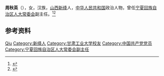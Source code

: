 '''周秋英'''（{{bd|1938年|10月|}}），女，汉族，[[山西|山西]][[新绛县|新绛]]人，[[中华人民共和国|中华人民共和国]]政治人物，曾任[[宁夏回族自治区人大常委会|宁夏回族自治区人大常委会]]副主任。<ref>{{Cite book|title=中华人民共和国职官志|author=何虎生, 李耀东, 向常福主编|publisher=中国社会出版社|year=2003|isbn=9787800883934|location=北京|pages=}}</ref><ref>{{Cite web|title=宁夏回族自治区四至十届人大常委会组成人员名单|url=http://www.npc.gov.cn/zgrdw/npc/zt/qt/dfrd30year/2011-04/01/content_1650021.htm|accessdate=2020-07-21|work=中国人大网|archive-date=2020-07-22|archive-url=https://web.archive.org/web/20200722023819/http://www.npc.gov.cn/zgrdw/npc/zt/qt/dfrd30year/2011-04/01/content_1650021.htm|dead-url=no}}</ref>

== 参考资料 ==
{{reflist}}

{{中国人物小作品}}

{{Authority control}}
{{DEFAULTSORT:Zhou周}}
[[Category:周姓|Qiu]]
[[Category:新绛人|Category:新绛人]]
[[Category:甘肃工业大学校友|Category:甘肃工业大学校友]]
[[Category:中国共产党党员|Category:中国共产党党员]]
[[Category:宁夏回族自治区人大常委会副主任|Category:宁夏回族自治区人大常委会副主任]]